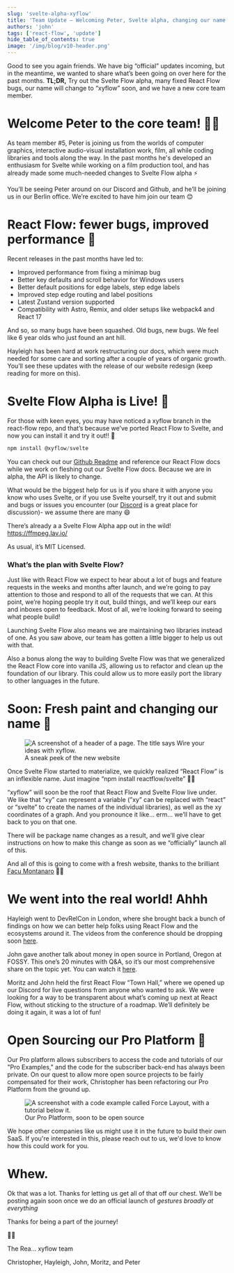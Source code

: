 ```yaml
---
slug: 'svelte-alpha-xyflow'
title: 'Team Update – Welcoming Peter, Svelte alpha, changing our name, and v11.9.0'
authors: 'john'
tags: ['react-flow', 'update']
hide_table_of_contents: true
image: '/img/blog/v10-header.png'
---
```



Good to see you again friends. We have big “official” updates incoming, but in the meantime, we wanted to share what’s been going on over here for the past months. **TL;DR,** Try out the Svelte Flow alpha, many fixed React Flow bugs, our name will change to “xyflow” soon, and we have a new core team member.

<!--truncate-->

# Welcome Peter to the core team! 👋🏻

As team member #5, Peter is joining us from the worlds of computer graphics, interactive audio-visual installation work, film, all while coding libraries and tools along the way. In the past months he's developed an enthusiasm for Svelte while working on a film production tool, and has already made some much-needed changes to Svelte Flow alpha ⚡️

You’ll be seeing Peter around on our Discord and Github, and he’ll be joining us in our Berlin office. We’re excited to have him join our team 😊

# React Flow: fewer bugs, improved performance 🧼

Recent releases in the past months have led to:

- Improved performance from fixing a minimap bug
- Better key defaults and scroll behavior for Windows users
- Better default positions for edge labels, step edge labels
- Improved step edge routing and label positions
- Latest Zustand version supported
- Compatibility with Astro, Remix, and older setups like webpack4 and React 17

And so, so many bugs have been squashed. Old bugs, new bugs. We feel like 6 year olds who just found an ant hill.

Hayleigh has been hard at work restructuring our docs, which were much needed for some care and sorting after a couple of years of organic growth. You’ll see these updates with the release of our website redesign (keep reading for more on this).

# Svelte Flow Alpha is Live! 🎉

For those with keen eyes, you may have noticed a xyflow branch in the react-flow repo, and that’s because we’ve ported React Flow to Svelte, and now you can install it and try it out!! 🚀

```jsx
npm install @xyflow/svelte
```

You can check out our [Github Readme](https://github.com/wbkd/react-flow/tree/xyflow/packages/svelte#svelte-flow-alpha) and reference our React Flow docs while we work on fleshing out our Svelte Flow docs. Because we are in alpha, the API is likely to change.

What would be the biggest help for us is if you share it with anyone you know who uses Svelte, or if you use Svelte yourself, try it out and submit and bugs or issues you encounter (our [Discord](https://discord.gg/TmAJQbwWDM) is a great place for discussion)- we assume there are many 😄

There’s already a a Svelte Flow Alpha app out in the wild! https://ffmpeg.lav.io/

As usual, it’s MIT Licensed.

### What’s the plan with Svelte Flow?

Just like with React Flow we expect to hear about a lot of bugs and feature requests in the weeks and months after launch, and we’re going to pay attention to those and respond to all of the requests that we can. At this point, we’re hoping people try it out, build things, and we’ll keep our ears and inboxes open to feedback. Most of all, we’re looking forward to seeing what people build!

Launching Svelte Flow also means we are maintaining two libraries instead of one. As you saw above, our team has gotten a little bigger to help us out with that.

Also a bonus along the way to building Svelte Flow was that we generalized the React Flow core into vanilla JS, allowing us to refactor and clean up the foundation of our library. This could allow us to more easily port the library to other languages in the future.

# Soon: Fresh paint and changing our name 🎨

<figure>
  <img
    src="/img/blog/2023-svelte-alpha-xyflow/xyflow-banner.png"
    alt="A screenshot of a header of a page. The title says Wire your ideas with xyflow."
  />
  <figcaption>A sneak peek of the new website</figcaption>
</figure>

Once Svelte Flow started to materialize, we quickly realized “React Flow” is an inflexible name. Just imagine “npm install reactflow/svelte” 😬😬

“xyflow” will soon be the roof that React Flow and Svelte Flow live under. We like that “xy” can represent a variable (”xy” can be replaced with “react” or “svelte” to create the names of the individual libraries), as well as the xy coordinates of a graph. And you pronounce it like… erm… we’ll have to get back to you on that one.

There will be package name changes as a result, and we’ll give clear instructions on how to make this change as soon as we “officially” launch all of this.

And all of this is going to come with a fresh website, thanks to the brilliant [Facu Montanaro](https://facumontanaro.com/) 👏🏻

# We went into the real world! Ahhh

Hayleigh went to DevRelCon in London, where she brought back a bunch of findings on how we can better help folks using React Flow and the ecosystems around it. The videos from the conference should be dropping soon [here](https://developerrelations.com/event/devrelcon-london-2023).

John gave another talk about money in open source in Portland, Oregon at FOSSY. This one’s 20 minutes with Q&A, so it’s our most comprehensive share on the topic yet. You can watch it [here](https://archive.org/details/fossy2023_Dear_Open_Source_lets_do_a_bet).

Moritz and John held the first React Flow “Town Hall,” where we opened up our Discord for live questions from anyone who wanted to ask. We were looking for a way to be transparent about what’s coming up next at React Flow, without sticking to the structure of a roadmap. We’ll definitely be doing it again, it was a lot of fun!

# Open Sourcing our Pro Platform 🎁

Our Pro platform allows subscribers to access the code and tutorials of our "Pro Examples," and the code for the subscriber back-end has always been private. On our quest to allow more open source projects to be fairly compensated for their work, Christopher has been refactoring our Pro Platform from the ground up.

<figure>
  <img
    src="/img/blog/2023-svelte-alpha-xyflow/dashboard.jpeg"
    alt="A screenshot with a code example called Force Layout, with a tutorial below it."
  />
  <figcaption>Our Pro Platform, soon to be open source</figcaption>
</figure>

We hope other companies like us might use it in the future to build their own SaaS. If you're interested in this, please reach out to us, we'd love to know how this could work for you.

# Whew.

Ok that was a lot. Thanks for letting us get all of that off our chest. We’ll be posting again soon once we do an official launch of _gestures broadly at everything_

Thanks for being a part of the journey!

✌🏻

The Rea… xyflow team

Christopher, Hayleigh, John, Moritz, and Peter
